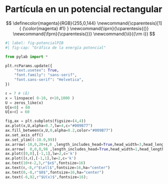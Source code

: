 # Partícula en un potencial rectangular

$$
\definecolor{magenta}{RGB}{255,0,144}
\newcommand{\cparentesis}[1]{ {\color{magenta} #1} }
\newcommand{\iprn}{\cparentesis{(}}
\newcommand{\fprn}{\cparentesis{)}}
\newcommand{\ii}{{\rm i}}
$$

```python
#| label: fig-potencialPIB
#| fig-cap: "Gráfica de la energía potencial" 

from pylab import *

plt.rcParams.update({
    "text.usetex": True,
    "font.family": "sans-serif",
    "font.sans-serif": "Helvetica",
})

ℓ = 7 # (Å)
x = linspace( 0-10, ℓ+10,1000 )
U = zeros_like(x)
U[x<0] = 60
U[x>ℓ] = 60

fig,ax = plt.subplots(figsize=(4,4))
ax.plot(x,U,alpha=0.7,lw=4,c="#009B77")
ax.fill_between(x,U,0,alpha=0.2,color="#009B77")
ax.set_axis_off()
ax.set_ylim((-10.0,99))
ax.arrow(-10,0,20+ℓ,0 ,length_includes_head=True,head_width=3,head_length=1,color='k' )
ax.arrow(  0,0,0,98 ,length_includes_head=True,head_width=1,head_length=3,color='k' )
ax.plot([0,0],[-1,1],lw=2,c='k')
ax.plot([ℓ,ℓ],[-1,1],lw=2,c='k')
ax.text(10+ℓ-2,3,r"$x$",fontsize=16)
ax.text(ℓ,-8,r"$\ell$",fontsize=16,ha="center")
ax.text(0,-8,r"$0$",fontsize=16,ha="center")
ax.text(-6,92,r"$U(x)$",fontsize=16);

```